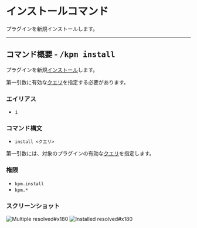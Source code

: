 # インストールコマンド

プラグインを新規インストールします。

---

## コマンド概要 - <kbd>/kpm install</kbd>

プラグインを新規[インストール](/docs/expressions#インストール)します。

第一引数に有効な[クエリ](/docs/expressions/query)を指定する必要があります。

### エイリアス

- <kbd>i</kbd>

### コマンド構文

- `install <クエリ>`

第一引数には、対象のプラグインの有効な[クエリ](/docs/expressions/query)を指定します。

### 権限

- `kpm.install`
- `kpm.*`

### スクリーンショット

![Multiple resolved#x180](images/install/multi-resolved.png)
![Installed resolved#x180](images/install/installed.png)
